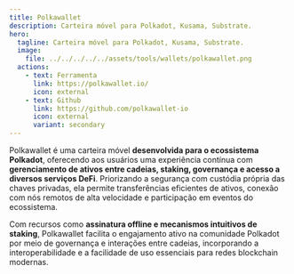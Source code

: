```yaml
---
title: Polkawallet
description: Carteira móvel para Polkadot, Kusama, Substrate.
hero:
  tagline: Carteira móvel para Polkadot, Kusama, Substrate.
  image: 
    file: ../../../../../assets/tools/wallets/polkawallet.png
  actions:
    - text: Ferramenta
      link: https://polkawallet.io/
      icon: external
    - text: Github
      link: https://github.com/polkawallet-io
      icon: external
      variant: secondary
---
```


Polkawallet é uma carteira móvel **desenvolvida para o ecossistema Polkadot**, oferecendo aos usuários uma experiência contínua com **gerenciamento de ativos entre cadeias, staking, governança e acesso a diversos serviços DeFi**. Priorizando a segurança com custódia própria das chaves privadas, ela permite transferências eficientes de ativos, conexão com nós remotos de alta velocidade e participação em eventos do ecossistema.

Com recursos como **assinatura offline e mecanismos intuitivos de staking**, Polkawallet facilita o engajamento ativo na comunidade Polkadot por meio de governança e interações entre cadeias, incorporando a interoperabilidade e a facilidade de uso essenciais para redes blockchain modernas.
